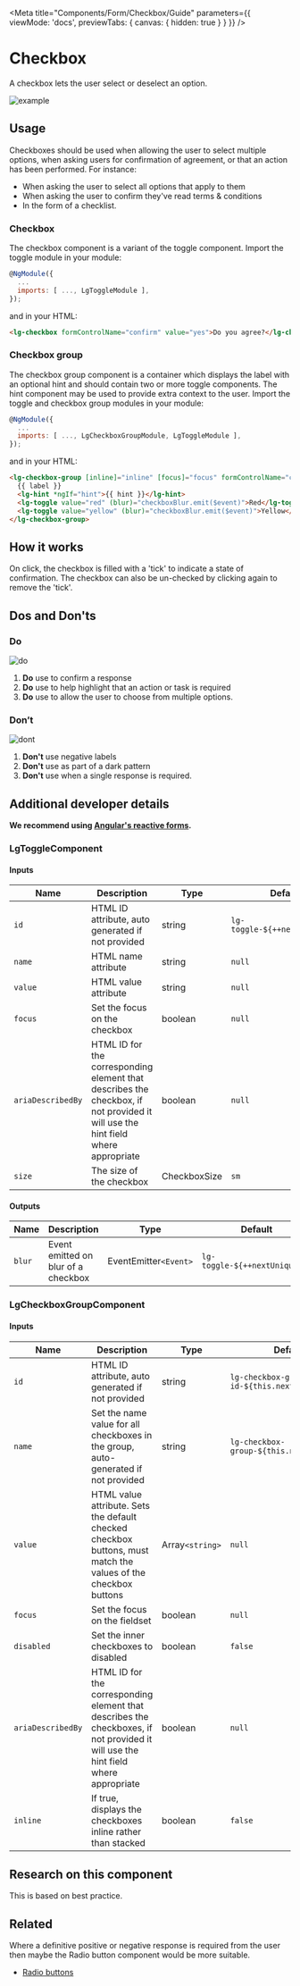 
<Meta title="Components/Form/Checkbox/Guide" parameters={{ viewMode: 'docs', previewTabs: { canvas: { hidden: true } } }} />

# Checkbox

<p class="standfirst">A checkbox lets the user select or deselect an option.</p>

![example](docs/forms/checkbox/example.png)

## Usage

Checkboxes should be used when allowing the user to select multiple options, when asking users for confirmation of agreement, or that an action has been performed. For instance:

- When asking the user to select all options that apply to them
- When asking the user to confirm they've read terms & conditions
- In the form of a checklist.

### Checkbox

The checkbox component is a variant of the toggle component. Import the toggle module in your module:

```js
@NgModule({
  ...
  imports: [ ..., LgToggleModule ],
});
```

and in your HTML:

```html
<lg-checkbox formControlName="confirm" value="yes">Do you agree?</lg-checkbox>
```

### Checkbox group

The checkbox group component is a container which displays the label with an optional hint and should contain two or more toggle components. The hint component may be used to provide extra context to the user. Import the toggle and checkbox group modules in your module:

```js
@NgModule({
  ...
  imports: [ ..., LgCheckboxGroupModule, LgToggleModule ],
});
```

and in your HTML:

```html
<lg-checkbox-group [inline]="inline" [focus]="focus" formControlName="colors">
  {{ label }}
  <lg-hint *ngIf="hint">{{ hint }}</lg-hint>
  <lg-toggle value="red" (blur)="checkboxBlur.emit($event)">Red</lg-toggle>
  <lg-toggle value="yellow" (blur)="checkboxBlur.emit($event)">Yellow</lg-toggle>
</lg-checkbox-group>
```

## How it works

On click, the checkbox is filled with a 'tick' to indicate a state of confirmation. The checkbox can also be un-checked by clicking again to remove the 'tick'.

## Dos and Don'ts

### Do

![do](docs/forms/checkbox/do.png)

1. **Do** use to confirm a response
2. **Do** use to help highlight that an action or task is required
3. **Do** use to allow the user to choose from multiple options.

###  Don’t

![dont](docs/forms/checkbox/dont.png)

1. **Don't** use negative labels
2. **Don't** use as part of a dark pattern
3. **Don't** use when a single response is required.

## Additional developer details

**We recommend using <a href="https://angular.io/guide/reactive-forms" target="_blank">Angular's reactive forms</a>.**

### LgToggleComponent

#### Inputs

| Name                | Description                                                  | Type         | Default                         | Required |
| ------------------- | ------------------------------------------------------------ | ------------ | ------------------------------- | -------- |
| ``id``              | HTML ID attribute, auto generated if not provided            | string       | ``lg-toggle-${++nextUniqueId}`` | No       |
| ``name``            | HTML name attribute                                          | string       | ``null``                        | Yes      |
| ``value``           | HTML value attribute                                         | string       | ``null``                        | Yes      |
| ``focus``           | Set the focus on the checkbox                                | boolean      | ``null``                        | No       |
| ``ariaDescribedBy`` | HTML ID for the corresponding element that describes the checkbox, if not provided it will use the hint field where appropriate | boolean      | ``null``                        | No       |
| ``size``            | The size of the checkbox                                     | CheckboxSize | ``sm``                          | No       |

#### Outputs

| Name     | Description                         | Type                  | Default                         | Required |
| -------- | ----------------------------------- | --------------------- | ------------------------------- | -------- |
| ``blur`` | Event emitted on blur of a checkbox | EventEmitter`<Event>` | ``lg-toggle-${++nextUniqueId}`` | No       |

### LgCheckboxGroupComponent

#### Inputs

| Name                | Description                                                  | Type            | Default                                       | Required |
| ------------------- | ------------------------------------------------------------ | --------------- | --------------------------------------------- | -------- |
| ``id``              | HTML ID attribute, auto generated if not provided            | string          | ``lg-checkbox-group-id-${this.nextUniqueId}`` | No       |
| ``name``            | Set the name value for all checkboxes in the group, auto-generated if not provided | string          | ``lg-checkbox-group-${this.nextUniqueId}``    | No       |
| ``value``           | HTML value attribute. Sets the default checked checkbox buttons, must match the values of the checkbox buttons | Array`<string>` | ``null``                                      | No       |
| ``focus``           | Set the focus on the fieldset                                | boolean         | ``null``                                      | No       |
| ``disabled``        | Set the inner checkboxes to disabled                         | boolean         | ``false``                                     | No       |
| ``ariaDescribedBy`` | HTML ID for the corresponding element that describes the checkboxes, if not provided it will use the hint field where appropriate | boolean         | ``null``                                      | No       |
| ``inline``          | If true, displays the checkboxes inline rather than stacked  | boolean         | ``false``                                     | No       |

## Research on this component

This is based on best practice.

## Related

Where a definitive positive or negative response is required from the user then maybe the Radio button component would be more suitable.

- [Radio buttons](./?path=/docs/components-form-radio--radio)

<Description markdown={feedback} />

